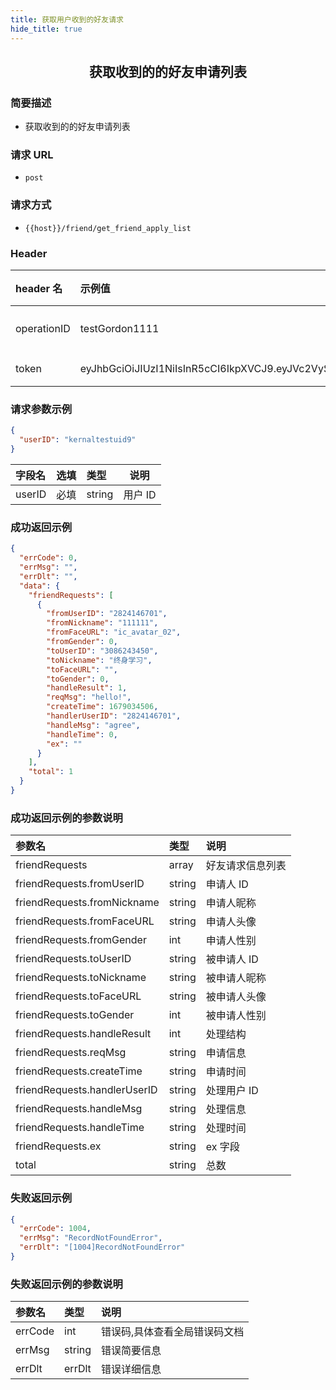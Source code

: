 ```yaml
---
title: 获取用户收到的好友请求
hide_title: true
---
```


<center>

## 获取收到的的好友申请列表

</center>

### 简要描述

- 获取收到的的好友申请列表

### 请求 URL

- `post`

### 请求方式

- `{{host}}/friend/get_friend_apply_list`

### Header

| header 名   | 示例值                                                                                                                                                                                                      | 选填 | 类型   | 说明                         |
| :---------- | :---------------------------------------------------------------------------------------------------------------------------------------------------------------------------------------------------------- | :--- | ------ | ---------------------------- |
| operationID | testGordon1111                                                                                                                                                                                              | 必填 | string | operationID 用于全局链路追踪 |
| token       | eyJhbGciOiJIUzI1NiIsInR5cCI6IkpXVCJ9.eyJVc2VySUQiOiJvcGVuSU0xMjM0NTYiLCJQbGF0Zm9ybUlEIjoxLCJleHAiOjE2OTU4MjE4MDUsIm5iZiI6MTY4ODA0NTUwNSwiaWF0IjoxNjg4MDQ1ODA1fQ.cY4ecn4qNO59uOkjLiJXSVg57INKOeeXxsNA2ABVFeg | 必填 | string | 管理员或者用户 token         |

### 请求参数示例

```json
{
  "userID": "kernaltestuid9"
}
```

| 字段名 | 选填 | 类型   | 说明    |
| :----- | :--- | :----- | ------- |
| userID | 必填 | string | 用户 ID |

### 成功返回示例

```json
{
  "errCode": 0,
  "errMsg": "",
  "errDlt": "",
  "data": {
    "friendRequests": [
      {
        "fromUserID": "2824146701",
        "fromNickname": "111111",
        "fromFaceURL": "ic_avatar_02",
        "fromGender": 0,
        "toUserID": "3086243450",
        "toNickname": "终身学习",
        "toFaceURL": "",
        "toGender": 0,
        "handleResult": 1,
        "reqMsg": "hello!",
        "createTime": 1679034506,
        "handlerUserID": "2824146701",
        "handleMsg": "agree",
        "handleTime": 0,
        "ex": ""
      }
    ],
    "total": 1
  }
}
```

### 成功返回示例的参数说明

| 参数名                       | 类型   | 说明             |
| :--------------------------- | :----- | :--------------- |
| friendRequests               | array  | 好友请求信息列表 |
| friendRequests.fromUserID    | string | 申请人 ID        |
| friendRequests.fromNickname  | string | 申请人昵称       |
| friendRequests.fromFaceURL   | string | 申请人头像       |
| friendRequests.fromGender    | int    | 申请人性别       |
| friendRequests.toUserID      | string | 被申请人 ID      |
| friendRequests.toNickname    | string | 被申请人昵称     |
| friendRequests.toFaceURL     | string | 被申请人头像     |
| friendRequests.toGender      | int    | 被申请人性别     |
| friendRequests.handleResult  | int    | 处理结构         |
| friendRequests.reqMsg        | string | 申请信息         |
| friendRequests.createTime    | string | 申请时间         |
| friendRequests.handlerUserID | string | 处理用户 ID      |
| friendRequests.handleMsg     | string | 处理信息         |
| friendRequests.handleTime    | string | 处理时间         |
| friendRequests.ex            | string | ex 字段          |
| total                        | string | 总数             |

### 失败返回示例

```json
{
  "errCode": 1004,
  "errMsg": "RecordNotFoundError",
  "errDlt": "[1004]RecordNotFoundError"
}
```

### 失败返回示例的参数说明

| 参数名  | 类型   | 说明                          |
| :------ | :----- | :---------------------------- |
| errCode | int    | 错误码,具体查看全局错误码文档 |
| errMsg  | string | 错误简要信息                  |
| errDlt  | errDlt | 错误详细信息                  |
